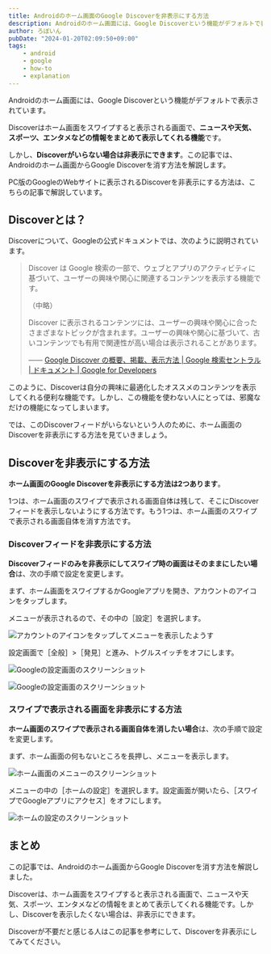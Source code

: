 ```yaml
---
title: Androidのホーム画面のGoogle Discoverを非表示にする方法
description: Androidのホーム画面には、Google Discoverという機能がデフォルトで表示されています。Discoverはホーム画面をスワイプすると表示される画面で、ニュースや天気、スポーツ、エンタメなどの情報をまとめて表示してくれる機能です。しかし、Discoverを表示したくない場合は、非表示にできます。この記事では、Androidのホーム画面からGoogle Discoverを消す方法を解説します。
author: ろぼいん
pubDate: "2024-01-20T02:09:50+09:00"
tags:
    - android
    - google
    - how-to
    - explanation
---
```



Androidのホーム画面には、Google Discoverという機能がデフォルトで表示されています。

Discoverはホーム画面をスワイプすると表示される画面で、**ニュースや天気、スポーツ、エンタメなどの情報をまとめて表示してくれる機能**です。

しかし、**Discoverがいらない場合は非表示にできます**。この記事では、Androidのホーム画面からGoogle Discoverを消す方法を解説します。

PC版のGoogleのWebサイトに表示されるDiscoverを非表示にする方法は、こちらの記事で解説しています。

<ArticleCard link="/article/2023/12/15/how-to-hide-google-discover-recommendation-feeds/" />

## Discoverとは？

Discoverについて、Googleの公式ドキュメントでは、次のように説明されています。

> Discover は Google 検索の一部で、ウェブとアプリのアクティビティに基づいて、ユーザーの興味や関心に関連するコンテンツを表示する機能です。
>
> （中略）
>
> Discover に表示されるコンテンツには、ユーザーの興味や関心に合ったさまざまなトピックが含まれます。ユーザーの興味や関心に基づいて、古いコンテンツでも有用で関連性が高い場合は表示されることがあります。
>
> —— [Google Discover の概要、掲載、表示方法 | Google 検索セントラル  |  ドキュメント  |  Google for Developers](https://developers.google.com/search/docs/appearance/google-discover?hl=ja)

このように、Discoverは自分の興味に最適化したオススメのコンテンツを表示してくれる便利な機能です。しかし、この機能を使わない人にとっては、邪魔なだけの機能になってしまいます。

では、このDiscoverフィードがいらないという人のために、ホーム画面のDiscoverを非表示にする方法を見ていきましょう。

## Discoverを非表示にする方法

**ホーム画面のGoogle Discoverを非表示にする方法は2つあります**。

1つは、ホーム画面のスワイプで表示される画面自体は残して、そこにDiscoverフィードを表示しないようにする方法です。もう1つは、ホーム画面のスワイプで表示される画面自体を消す方法です。

### Discoverフィードを非表示にする方法

**Discoverフィードのみを非表示にしてスワイプ時の画面はそのままにしたい場合**は、次の手順で設定を変更します。

まず、ホーム画面をスワイプするかGoogleアプリを開き、アカウントのアイコンをタップします。

メニューが表示されるので、その中の［設定］を選択します。

![アカウントのアイコンをタップしてメニューを表示したようす](./image.png)

設定画面で［全般］>［発見］と進み、トグルスイッチをオフにします。

![Googleの設定画面のスクリーンショット](./image-1.png)

![Googleの設定画面のスクリーンショット](./image-2.png)

### スワイプで表示される画面を非表示にする方法

**ホーム画面のスワイプで表示される画面自体を消したい場合**は、次の手順で設定を変更します。

まず、ホーム画面の何もないところを長押し、メニューを表示します。

![ホーム画面のメニューのスクリーンショット](./image-4.png)

メニューの中の［ホームの設定］を選択します。設定画面が開いたら、［スワイプでGoogleアプリにアクセス］をオフにします。

![ホームの設定のスクリーンショット](./image-3.png)

## まとめ

この記事では、Androidのホーム画面からGoogle Discoverを消す方法を解説しました。

Discoverは、ホーム画面をスワイプすると表示される画面で、ニュースや天気、スポーツ、エンタメなどの情報をまとめて表示してくれる機能です。しかし、Discoverを表示したくない場合は、非表示にできます。

Discoverが不要だと感じる人はこの記事を参考にして、Discoverを非表示にしてみてください。
